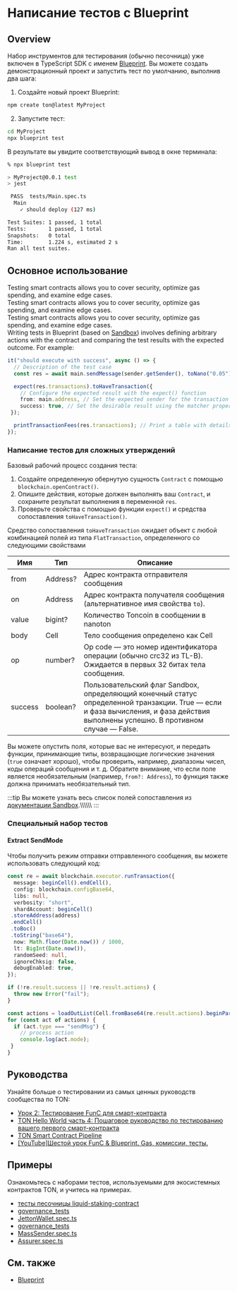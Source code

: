 
# Написание тестов с Blueprint

## Overview

Набор инструментов для тестирования (обычно песочница) уже включен в TypeScript SDK с именем [Blueprint](/v3/documentation/smart-contracts/getting-started/javascript). Вы можете создать демонстрационный проект и запустить тест по умолчанию, выполнив два шага:

1. Создайте новый проект Blueprint:

```bash
npm create ton@latest MyProject
```

2. Запустите тест:

```bash
cd MyProject
npx blueprint test
```

В результате вы увидите соответствующий вывод в окне терминала:

```bash
% npx blueprint test

> MyProject@0.0.1 test
> jest

 PASS  tests/Main.spec.ts
  Main
    ✓ should deploy (127 ms)

Test Suites: 1 passed, 1 total
Tests:       1 passed, 1 total
Snapshots:   0 total
Time:        1.224 s, estimated 2 s
Ran all test suites.
```

## Основное использование

Testing smart contracts allows you to cover security, optimize gas spending, and examine edge cases.\
Testing smart contracts allows you to cover security, optimize gas spending, and examine edge cases.\
Testing smart contracts allows you to cover security, optimize gas spending, and examine edge cases.\
Writing tests in Blueprint (based on [Sandbox](https://github.com/ton-org/sandbox)) involves defining arbitrary actions with the contract and comparing the test results with the expected outcome. For example:

```typescript
it("should execute with success", async () => {
  // Description of the test case
  const res = await main.sendMessage(sender.getSender(), toNano("0.05")); // Perform an action with the contract and save the result in res

  expect(res.transactions).toHaveTransaction({
    // Configure the expected result with the expect() function
    from: main.address, // Set the expected sender for the transaction
    success: true, // Set the desirable result using the matcher property success
 });

  printTransactionFees(res.transactions); // Print a table with details on spent fees
});
```

### Написание тестов для сложных утверждений

Базовый рабочий процесс создания теста:

1. Создайте определенную обернутую сущность `Contract` с помощью `blockchain.openContract()`.
2. Опишите действия, которые должен выполнять ваш `Contract`, и сохраните результат выполнения в переменной `res`.
3. Проверьте свойства с помощью функции `expect()` и средства сопоставления `toHaveTransaction()`.

Средство сопоставления `toHaveTransaction` ожидает объект с любой комбинацией полей из типа `FlatTransaction`, определенного со следующими свойствами

| Имя     | Тип      | Описание                                                                                                                                                                           |
| ------- | -------- | ---------------------------------------------------------------------------------------------------------------------------------------------------------------------------------- |
| from    | Address? | Адрес контракта отправителя сообщения                                                                                                                                              |
| on      | Address  | Адрес контракта получателя сообщения (альтернативное имя свойства `to`).                                                                                                           |
| value   | bigint?  | Количество Toncoin в сообщении в nanoton                                                                                                                                           |
| body    | Cell     | Тело сообщения определено как Cell                                                                                                                                                 |
| op      | number?  | Op code — это номер идентификатора операции (обычно crc32 из TL-B). Ожидается в первых 32 битах тела сообщения.                                                                    |
| success | boolean? | Пользовательский флаг Sandbox, определяющий конечный статус определенной транзакции. True — если и фаза вычисления, и фаза действия выполнены успешно. В противном случае — False. |

Вы можете опустить поля, которые вас не интересуют, и передать функции, принимающие типы, возвращающие логические значения (`true` означает хорошо), чтобы проверить, например, диапазоны чисел, коды операций сообщения и т. д. Обратите внимание, что если поле является необязательным (например, `from?: Address`), то функция также должна принимать необязательный тип.

:::tip 
Вы можете узнать весь список полей сопоставления из [документации Sandbox](https://github.com/ton-org/sandbox#test-a-transaction-with-matcher).\\\\\\\\\\\\
:::

### Специальный набор тестов

#### Extract SendMode

Чтобы получить режим отправки отправленного сообщения, вы можете использовать следующий код:

```ts
const re = await blockchain.executor.runTransaction({
  message: beginCell().endCell(),
  config: blockchain.configBase64,
  libs: null,
  verbosity: "short",
  shardAccount: beginCell()
 .storeAddress(address)
 .endCell()
 .toBoc()
 .toString("base64"),
  now: Math.floor(Date.now()) / 1000,
  lt: BigInt(Date.now()),
  randomSeed: null,
  ignoreChksig: false,
  debugEnabled: true,
});

if (!re.result.success || !re.result.actions) {
  throw new Error("fail");
}

const actions = loadOutList(Cell.fromBase64(re.result.actions).beginParse());
for (const act of actions) {
  if (act.type === "sendMsg") {
    // process action
    console.log(act.mode);
 }
}
```

## Руководства

Узнайте больше о тестировании из самых ценных руководств сообщества по TON:

- [Урок 2: Тестирование FunC для смарт-контракта](https://github.com/romanovichim/TonFunClessons_Eng/blob/main/lessons/smartcontract/2lesson/secondlesson.mdx)
- [TON Hello World часть 4: Пошаговое руководство по тестированию вашего первого смарт-контракта](https://helloworld.tonstudio.io/04-testing/)
- [TON Smart Contract Pipeline](https://dev.to/roma_i_m/ton-smart-contract-pipeline-write-simple-contract-and-compile-it-4pnh)
- [[YouTube]Шестой урок FunC & Blueprint. Gas, комиссии, тесты.](https://youtu.be/3XIpKZ6wNcg)

## Примеры

Ознакомьтесь с наборами тестов, используемыми для экосистемных контрактов TON, и учитесь на примерах.

- [тесты песочницы liquid-staking-contract](https://github.com/ton-blockchain/liquid-staking-contract/tree/main/tests)
- [governance_tests](https://github.com/Trinketer22/governance_tests/blob/master/config_tests/tests/)
- [JettonWallet.spec.ts](https://github.com/EmelyanenkoK/modern_jetton/blob/master/tests/JettonWallet.spec.ts)
- [governance_tests](https://github.com/Trinketer22/governance_tests/blob/master/elector_tests/tests/complaint-test.fc)
- [MassSender.spec.ts](https://github.com/Gusarich/ton-mass-sender/blob/main/tests/MassSender.spec.ts)
- [Assurer.spec.ts](https://github.com/aSpite/dominant-assurance-contract/blob/main/tests/Assurer.spec.ts)

## См. также

- [Blueprint](/v3/documentation/smart-contracts/getting-started/javascript)

<Feedback />
